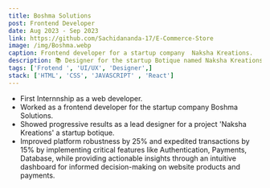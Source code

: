 ```yaml
---
title: Boshma Solutions
post: Frontend Developer
date: Aug 2023 - Sep 2023
link: https://github.com/Sachidananda-17/E-Commerce-Store
image: /img/Boshma.webp
caption: Frontend developer for a startup company  Naksha Kreations.
description: 📚 Designer for the startup Botique named Naksha Kreations .
tags: ['Frotend ', 'UI/UX', 'Designer',]
stack: ['HTML', 'CSS', 'JAVASCRIPT' , 'React']
---
```


- First Internnship as a web developer.
- Worked as a frontend developer for the startup company Boshma Solutions.
- Showed progressive results as a lead designer for a project 'Naksha Kreations' a startup botique.
- Improved platform robustness by 25% and expedited transactions by 15% by implementing critical features like Authentication, Payments, Database, while providing actionable insights through an intuitive dashboard for informed decision-making on website products and payments.
